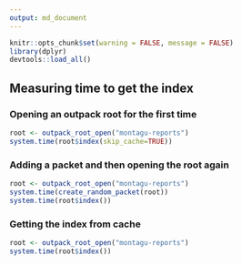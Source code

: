 ```yaml
---
output: md_document
---
```


```r
knitr::opts_chunk$set(warning = FALSE, message = FALSE)
library(dplyr)
devtools::load_all()
```

## Measuring time to get the index

### Opening an outpack root for the first time
```r
root <- outpack_root_open("montagu-reports")
system.time(root$index(skip_cache=TRUE))
```
### Adding a packet and then opening the root again
```r
root <- outpack_root_open("montagu-reports")
system.time(create_random_packet(root))
system.time(root$index())
```

### Getting the index from cache
```r
root <- outpack_root_open("montagu-reports")
system.time(root$index())
```
